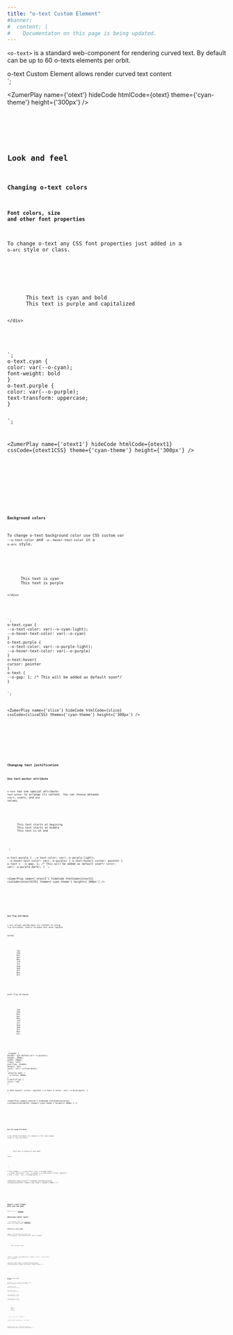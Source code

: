 ```yaml
---
title: "o-text Custom Element"
#banner: 
#  content: |
#    Documentaton on this page is being updated.
---
```




`<o-text>` is a standard web-component for rendering curved text. By default can be up to 60 o-texts elements per orbit. 

<div class="bigbang">
  <div class="gravity-spot">
    <div class="orbit-4">
      <o-text text-anchor="middle">o-text Custom Element allows</o-text>
      <o-text text-anchor="middle">render curved text content</o-text>
    </div>
  </div>
</div>
`;

<ZumerPlay name={'otext'} hideCode htmlCode={otext}  theme={'cyan-theme'} height={'300px'} />

<Tabs>
  <TabItem label="HTML" icon="seti:html">
    <Code code={otext} lang="html" />
  </TabItem>
  
</Tabs>

## Look and feel


### Changing o-text colors

#### Font colors, size and other font properties
To change o-text any CSS font properties just added in a `o-arc` style or class.

<div class="bigbang">
  <div class="gravity-spot">
    <div class="orbit-5">
      <o-text class="cyan">This text is cyan and bold</o-text>
      <o-text class="purple">This text is purple and capitalized</o-text>
      
    </div>
  </div>
</div>
`;
o-text.cyan {
color: var(--o-cyan);
font-weight: bold
}
o-text.purple {
color: var(--o-purple);
text-transform: uppercase;
}


`;

<ZumerPlay name={'otext1'} hideCode htmlCode={otext1} cssCode={otext1CSS} theme={'cyan-theme'} height={'300px'} />

<Tabs>
  <TabItem label="HTML" icon="seti:html">
    <Code code={otext1} lang="html" />
  </TabItem>
  <TabItem label="CSS" icon="seti:css">
    <Code wrap code={otext1CSS} lang="css" />
  </TabItem>
</Tabs>

#### Background colors
To change o-text background color use CSS custom var `--o-text-color` and `-o--hover-text-color` in a `o-arc` style.

<div class="bigbang">
  <div class="gravity-spot">
    <div class="orbit-5">
      <o-text class="cyan">This text is cyan</o-text>
      <o-text class="purple">This text is purple</o-text>
      
    </div>
  </div>
</div>
`;
o-text.cyan {
--o-text-color: var(--o-cyan-light);
--o-hover-text-color: var(--o-cyan)
}
o-text.purple {
--o-text-color: var(--o-purple-light);
--o-hover-text-color: var(--o-purple)
}
o-text:hover{
cursor: pointer
}
o-text {
--o-gap: 1; /* This will be added as default soon*/
}

`;

<ZumerPlay name={'slice'} hideCode htmlCode={slice} cssCode={sliceCSS} theme={'cyan-theme'} height={'300px'} />

<Tabs>
  <TabItem label="HTML" icon="seti:html">
    <Code code={slice} lang="html" />
  </TabItem>
  <TabItem label="CSS" icon="seti:css">
    <Code wrap code={sliceCSS} lang="css" />
  </TabItem>
</Tabs>

### Changing text justification

#### Use text-anchor attribute

`o-text` has one special attribute: `text-anchor` to arrange its content. You can choose between `start`, `middle`, and `end` values. 


<div class="bigbang">
  <div class="gravity-spot">
    <div class="orbit-5">
      <o-text text-anchor="start" class="purple">This text starts at begining</o-text>
      <o-text text-anchor="middle" class="purple">This text starts at middle</o-text>
      <o-text text-anchor="end" class="purple">This text is at end</o-text>
    </div>
  </div>
</div>
`;

o-text.purple {
--o-text-color: var(--o-purple-light);
--o-hover-text-color: var(--o-purple)
}
o-text:hover{
cursor: pointer
}
o-text {
--o-gap: 1; /* This will be added as default soon*/
color: var(--o-purple-dark);
}
`;

<ZumerPlay name={'otext2'} hideCode htmlCode={otext2} cssCode={otext2CSS} theme={'cyan-theme'} height={'300px'} />

<Tabs>
  <TabItem label="HTML" icon="seti:html">
    <Code code={otext2} lang="html" />
  </TabItem>
  <TabItem label="CSS" icon="seti:css">
    <Code wrap code={otext2CSS} lang="css" />
  </TabItem>
</Tabs>

#### Use flip attribute

`o-text` allows upside down its content to using `flip` attribute. Useful to make text more legible. 


<div class="wrapper">
normal
  <div class="bigbang">
    <div class="gravity-spot">
      <div class="orbit-4">
        <o-text >Jan</o-text>
        <o-text >Feb</o-text>
        <o-text >Mar</o-text>
        <o-text >Apr</o-text>
        <o-text >May</o-text>
        <o-text >Jun</o-text>
        <o-text >Jul</o-text>
        <o-text >Aug</o-text>
        <o-text >Sep</o-text>
        <o-text >Oct</o-text>
        <o-text >Nov</o-text>
        <o-text >Dic</o-text>
      </div>
    </div>
  </div>
</div>
<div class="wrapper">
with flip atribute
  <div class="bigbang">
    <div class="gravity-spot">
      <div class="orbit-4">
        <o-text >Jan</o-text>
        <o-text >Feb</o-text>
        <o-text >Mar</o-text>
        <o-text  flip>Apr</o-text>
        <o-text  flip>May</o-text>
        <o-text  flip>Jun</o-text>
        <o-text  flip>Jul</o-text>
        <o-text  flip>Aug</o-text>
        <o-text  flip>Sep</o-text>
        <o-text >Oct</o-text>
        <o-text >Nov</o-text>
        <o-text >Dic</o-text>
      </div>
    </div>
  </div>
</div>
`;
.wrapper {
border: 1px dotted var(--o-purple);
height: 200px;
width: 200px;
float: left;
overflow: hidden;
margin: 5px;
color: var(--o-blue-dark);
}
.gravity-spot {
--o-force: 400px
}
o-text[flip] {
color: red
}

o-text:hover{
cursor: pointer
}
o-text {
color: var(--o-blue-dark);
}
`;

<ZumerPlay name={'otext6'} hideCode htmlCode={otext6} cssCode={otext6CSS} theme={'cyan-theme'} height={'300px'} />

<Tabs>
  <TabItem label="HTML" icon="seti:html">
    <Code code={otext3} lang="html" />
  </TabItem>
  <TabItem label="CSS" icon="seti:css">
    <Code wrap code={otext3CSS} lang="css" />
  </TabItem>
</Tabs>

#### Use fit-range attribute

`o-text` allows distribute its content to fill text-length using `fit-range` attribute.


<div class="bigbang">
  <div class="gravity-spot">
    <div class="orbit-5">
      <o-text fit-range class="orange"> This text is along all text path </o-text>
      
    </div>
  </div>
</div>
`;

o-text.orange {
--o-text-color: var(--o-orange-light);
--o-hover-text-color: var(--o-orange)
}
o-text:hover{
cursor: pointer
}
o-text {
color: var(--o-orange-dark);
}
`;

<ZumerPlay name={'otext3'} hideCode htmlCode={otext3} cssCode={otext3CSS} theme={'cyan-theme'} height={'300px'} />

<Tabs>
  <TabItem label="HTML" icon="seti:html">
    <Code code={otext3} lang="html" />
  </TabItem>
  <TabItem label="CSS" icon="seti:css">
    <Code wrap code={otext3CSS} lang="css" />
  </TabItem>
</Tabs>

## Adjust o-text length path size and gaps

Please, see `o-arc` [reference](/orbit-docs/elements/slice/#adjust-o-arc-size).



## Adjusting radial layout

:::note
Remember that `.orbit` [properties](/orbit-docs/elements/orbit/#distribution-of-orbit-children-elements) affect `o-text` radial layout. 
:::

### Arbitrary o-text angle.

**`.angle-*`:** Set starting point angle from 0 to 360 degrees, overrriding automatic radial arragement.

<div class="bigbang">
  <div class="gravity-spot">
    <div class="orbit-5 ">
      <o-text text-anchor="start"  class="angle-270" >Text starting at 270º</o-text>
    </div>
  </div>
</div>
`;

.orbit-5 {
border: 1px dashed var(--o-cyan);
}
o-arc {
--o-arc-color: var(--o-purple);
}
`;

<ZumerPlay name={'angle'} hideCode htmlCode={angle} cssCode={angleCSS} theme={'cyan-theme'} height={'300px'} />

<Tabs>
  <TabItem label="HTML" icon="seti:html">
    <Code code={angle} lang="html" />
  </TabItem>
  <TabItem label="CSS" icon="seti:css">
    <Code code={angleCSS} lang="css" />
  </TabItem>
</Tabs>

### Relative o-text orbital position

By default, `o-text` is positioned in the middle of orbit path. To change that, there some CSS utilities:

**`.inner-orbit`:** To place an`o-text` just below its orbit.

**`.outer-orbit`:** To place `o-text` just above its orbit.

**`.quarter-inner-orbit`:** To place `o-text` a 25% into its orbit.

**`.quarter-outer-orbit`:** To place `o-text` a 25% outer its orbit.


  <div class="bigbang">
    <div class="gravity-spot">
      <div class="orbit-4">
        <o-text class="outer-orbit ">outer</o-text>
        <o-text class="quarter-outer-orbit">25% outer</o-text>
        <o-text class="quarter-inner-orbit">inner</o-text>
        <o-text class="inner-orbit">25% inner</o-text>
      </div>
     
  </div>

`;
o-text {
color: var(--o-cyan-dark)
}

.orbit-4 {
border: 1px dashed var(--o-cyan-light)
}



`;

<ZumerPlay name={'inner'} hideCode htmlCode={inner} cssCode={innerCSS} theme={'cyan-theme'} height={'300px'} />

<Tabs>
  <TabItem label="HTML" icon="seti:html">
    <Code code={inner} lang="html" />
  </TabItem>
  <TabItem label="CSS" icon="seti:css">
    <Code code={innerCSS} lang="css" />
  </TabItem>
</Tabs>

